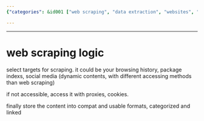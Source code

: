 ```yaml
---
{"categories": &id001 ["web scraping", "data extraction", "websites", "proxies", "cookies", "data storage", "categorization"], "category": "Web Scraping", "date": "2022-12-13 18:15:41", "description": "Web scraping is the process of extracting data from websites by selecting targets and utilizing proxies or cookies for access, storing the content in compatible formats, categorizing it, and linking it for efficient retrieval.", "tags": *id001, "title": "web scraping logic"}

---
```


------

# web scraping logic

select targets for scraping. it could be your browsing history, package indexs, social media (dynamic contents, with different accessing methods than web scraping)

if not accessible, access it with proxies, cookies.

finally store the content into compat and usable formats, categorized and linked

